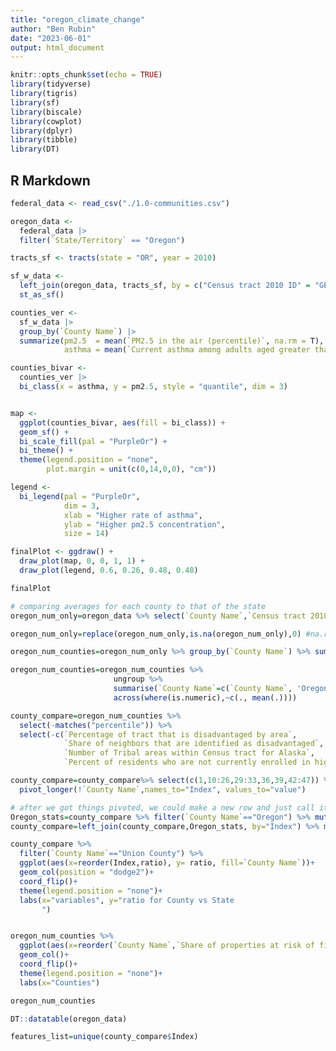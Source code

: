 ```yaml
---
title: "oregon_climate_change"
author: "Ben Rubin"
date: "2023-06-01"
output: html_document
---
```


```r
knitr::opts_chunk$set(echo = TRUE)
library(tidyverse)
library(tigris)
library(sf)
library(biscale)
library(cowplot)
library(dplyr)
library(tibble)
library(DT)
```

## R Markdown

```r
federal_data <- read_csv("./1.0-communities.csv")

oregon_data <-
  federal_data |>
  filter(`State/Territory` == "Oregon")

tracts_sf <- tracts(state = "OR", year = 2010)

sf_w_data <- 
  left_join(oregon_data, tracts_sf, by = c("Census tract 2010 ID" = "GEOID10")) |>
  st_as_sf()
```


```r
counties_ver <-
  sf_w_data |>
  group_by(`County Name`) |>
  summarize(pm2.5  = mean(`PM2.5 in the air (percentile)`, na.rm = T),
            asthma = mean(`Current asthma among adults aged greater than or equal to 18 years (percentile)`, na.rm = T))

counties_bivar <-
  counties_ver |>
  bi_class(x = asthma, y = pm2.5, style = "quantile", dim = 3)


map <-
  ggplot(counties_bivar, aes(fill = bi_class)) +
  geom_sf() +
  bi_scale_fill(pal = "PurpleOr") +
  bi_theme() +
  theme(legend.position = "none",
        plot.margin = unit(c(0,14,0,0), "cm"))

legend <- 
  bi_legend(pal = "PurpleOr",
            dim = 3,
            xlab = "Higher rate of asthma",
            ylab = "Higher pm2.5 concentration",
            size = 14)

finalPlot <- ggdraw() +
  draw_plot(map, 0, 0, 1, 1) +
  draw_plot(legend, 0.6, 0.26, 0.48, 0.48)

finalPlot
```


```r
# comparing averages for each county to that of the state
oregon_num_only=oregon_data %>% select(`County Name`,`Census tract 2010 ID`,`State/Territory`) %>%  mutate(select_if(oregon_data, is.numeric))

oregon_num_only=replace(oregon_num_only,is.na(oregon_num_only),0) #na.rm or na.omit

oregon_num_counties=oregon_num_only %>% group_by(`County Name`) %>% summarise_if(is.numeric,mean,na.rm=T)

oregon_num_counties=oregon_num_counties %>% 
                       ungroup %>% 
                       summarise(`County Name`=c(`County Name`, 'Oregon'),
                       across(where(is.numeric),~c(., mean(.))))

```

```r
county_compare=oregon_num_counties %>% 
  select(-matches("percentile")) %>% 
  select(-c(`Percentage of tract that is disadvantaged by area`, 
            `Share of neighbors that are identified as disadvantaged`,
            `Number of Tribal areas within Census tract for Alaska`,
            `Percent of residents who are not currently enrolled in higher ed`))

county_compare=county_compare%>% select(c(1,10:26,29:33,36,39,42:47)) %>% 
  pivot_longer(!`County Name`,names_to="Index", values_to="value")
```

```r
# after we got things pivoted, we could make a new row and just call it Oregon state averages then divide across columns
Oregon_stats=county_compare %>% filter(`County Name`=="Oregon") %>% mutate(Oregon_values=value) %>% select(Index,Oregon_values)
county_compare=left_join(county_compare,Oregon_stats, by="Index") %>% mutate(ratio=value/Oregon_values)


```


```r
county_compare %>%
  filter(`County Name`=="Union County") %>% 
  ggplot(aes(x=reorder(Index,ratio), y= ratio, fill=`County Name`))+
  geom_col(position = "dodge2")+
  coord_flip()+
  theme(legend.position = "none")+
  labs(x="variables", y="ratio for County vs State
       ")
```

```r

```


```r

oregon_num_counties %>% 
  ggplot(aes(x=reorder(`County Name`,`Share of properties at risk of fire in 30 years`),y=`Share of properties at risk of fire in 30 years`,fill=`County Name`))+
  geom_col()+
  coord_flip()+
  theme(legend.position = "none")+
  labs(x="Counties")

```

```r
oregon_num_counties
```

```r
DT::datatable(oregon_data) 
```

```r
features_list=unique(county_compare$Index)


```

